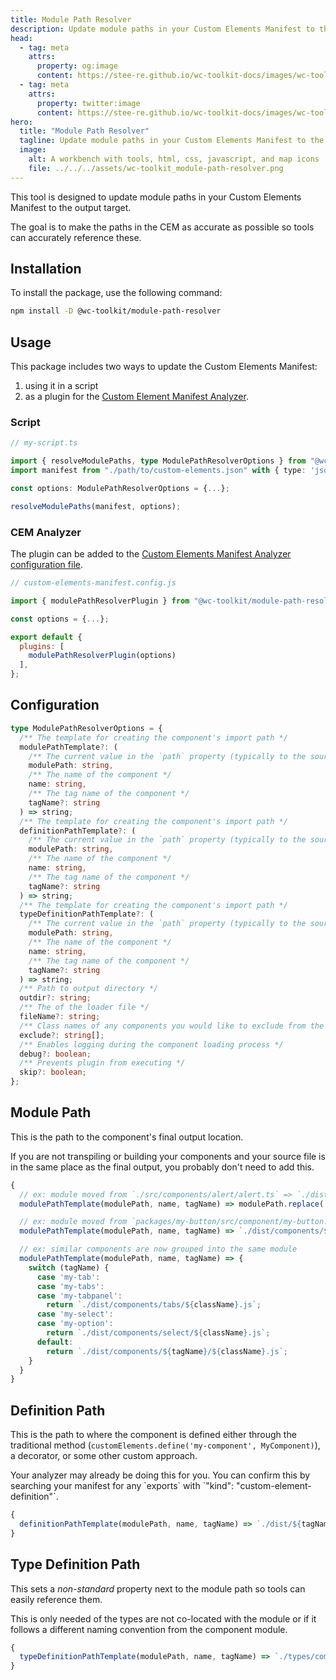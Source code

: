 ```yaml
---
title: Module Path Resolver
description: Update module paths in your Custom Elements Manifest to the output target
head:
  - tag: meta
    attrs:
      property: og:image
      content: https://stee-re.github.io/wc-toolkit-docs/images/wc-toolkit_module-path-resolver.png
  - tag: meta
    attrs:
      property: twitter:image
      content: https://stee-re.github.io/wc-toolkit-docs/images/wc-toolkit_module-path-resolver.png
hero:
  title: "Module Path Resolver"
  tagline: Update module paths in your Custom Elements Manifest to the output target
  image:
    alt: A workbench with tools, html, css, javascript, and map icons
    file: ../../../assets/wc-toolkit_module-path-resolver.png
---
```



This tool is designed to update module paths in your Custom Elements Manifest to the output target.

The goal is to make the paths in the CEM as accurate as possible so tools can accurately reference these.

## Installation

To install the package, use the following command:

```bash
npm install -D @wc-toolkit/module-path-resolver
```

## Usage

This package includes two ways to update the Custom Elements Manifest:

1. using it in a script
2. as a plugin for the [Custom Element Manifest Analyzer](https://custom-elements-manifest.open-wc.org/).

### Script

```ts
// my-script.ts

import { resolveModulePaths, type ModulePathResolverOptions } from "@wc-toolkit/module-path-resolver";
import manifest from "./path/to/custom-elements.json" with { type: 'json' };

const options: ModulePathResolverOptions = {...};

resolveModulePaths(manifest, options);
```

### CEM Analyzer

The plugin can be added to the [Custom Elements Manifest Analyzer configuration file](https://custom-elements-manifest.open-wc.org/analyzer/config/#config-file).

```js
// custom-elements-manifest.config.js

import { modulePathResolverPlugin } from "@wc-toolkit/module-path-resolver";

const options = {...};

export default {
  plugins: [
    modulePathResolverPlugin(options)
  ],
};
```

## Configuration

```ts
type ModulePathResolverOptions = {
  /** The template for creating the component's import path */
  modulePathTemplate?: (
    /** The current value in the `path` property (typically to the source code) */
    modulePath: string,
    /** The name of the component */
    name: string,
    /** The tag name of the component */
    tagName?: string
  ) => string;
  /** The template for creating the component's import path */
  definitionPathTemplate?: (
    /** The current value in the `path` property (typically to the source code) */
    modulePath: string,
    /** The name of the component */
    name: string,
    /** The tag name of the component */
    tagName?: string
  ) => string;
  /** The template for creating the component's import path */
  typeDefinitionPathTemplate?: (
    /** The current value in the `path` property (typically to the source code) */
    modulePath: string,
    /** The name of the component */
    name: string,
    /** The tag name of the component */
    tagName?: string
  ) => string;
  /** Path to output directory */
  outdir?: string;
  /** The of the loader file */
  fileName?: string;
  /** Class names of any components you would like to exclude from the custom data */
  exclude?: string[];
  /** Enables logging during the component loading process */
  debug?: boolean;
  /** Prevents plugin from executing */
  skip?: boolean;
};
```

## Module Path

This is the path to the component's final output location.

<Aside>
  If you are not transpiling or building your components and your source file is
  in the same place as the final output, you probably don't need to add this.
</Aside>

```ts
{
  // ex: module moved from `./src/components/alert/alert.ts` => `./dist/components/alert/alert.js`
  modulePathTemplate(modulePath, name, tagName) => modulePath.replace('src', 'dist').replace('.ts', '.js');

  // ex: module moved from `packages/my-button/src/component/my-button.ts` => `dist/components/my-button.js`
  modulePathTemplate(modulePath, name, tagName) => `./dist/components/${tagName}.js`;

  // ex: similar components are now grouped into the same module
  modulePathTemplate(modulePath, name, tagName) => {
    switch (tagName) {
      case 'my-tab':
      case 'my-tabs':
      case 'my-tabpanel':
        return `./dist/components/tabs/${className}.js`;
      case 'my-select':
      case 'my-option':
        return `./dist/components/select/${className}.js`;
      default:
        return `./dist/components/${tagName}/${className}.js`;
    }
  }
}
```

## Definition Path

This is the path to where the component is defined either through the traditional method (`customElements.define('my-component', MyComponent)`), a decorator, or some other custom approach.

<Aside>
  Your analyzer may already be doing this for you. You can confirm this by
  searching your manifest for any `exports` with `"kind":
  "custom-element-definition"`.
</Aside>

```ts
{
  definitionPathTemplate(modulePath, name, tagName) => `./dist/${tagName}/index.js`
}
```

## Type Definition Path

This sets a _non-standard_ property next to the module path so tools can easily reference them.

<Aside>
  This is only needed of the types are not co-located with the module or if it
  follows a different naming convention from the component module.
</Aside>

```ts
{
  typeDefinitionPathTemplate(modulePath, name, tagName) => `./types/components/${tagName}.d.ts`
}
```
